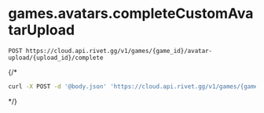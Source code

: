 # games.avatars.completeCustomAvatarUpload
```
POST https://cloud.api.rivet.gg/v1/games/{game_id}/avatar-upload/{upload_id}/complete
```


{/*<RequestExample>
```bash curl
curl -X POST -d '@body.json' 'https://cloud.api.rivet.gg/v1/games/{game_id}/avatar-upload/{upload_id}/complete'
```
</RequestExample>*/}
